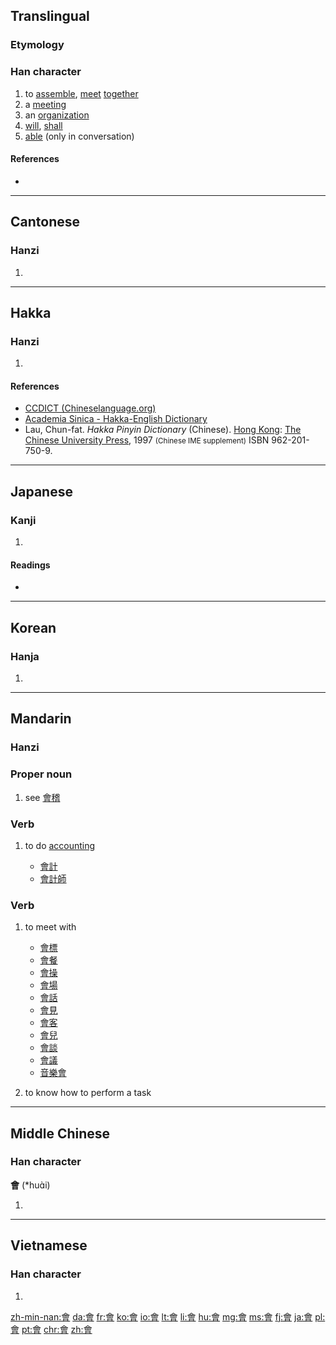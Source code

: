 {{also|会}}
==Translingual==
{{stroke order|type=animate}}

===Etymology===
{{Han compound|亼|曾|ls=ic}}

===Han character===
{{Han char|rn=73|rad=曰|as=09|sn=13|four=8060<sub>6</sub>|canj=人一田日 (OMWA)}}

# to [[assemble]], [[meet]] [[together]]
# a [[meeting]]
# an [[organization]]
# [[will]], [[shall]]
# [[able]] (only in conversation)

====References====
* {{Han ref|kx=0503.080|dkj=14306|dj=0878.090|hdz=21524.050|uh=6703|ud=26371|bh=B77C|bd=46972}}

----

==Cantonese==

===Hanzi===
{{yue-hanzi|jyut=[[kui2]], [[wui2]], [[wui4]], [[wui5]], [[wui6]]|y=kui2, wui2, wui4, wui5, wui6|sim=会}}

# {{defn|lang=yue|sort=曰09}}

----

==Hakka==

===Hanzi===
{{hak-hanzi|poj=[[fùi]] (fui<sup>3</sup>), [[khwài]] (khwai<sup>3</sup>)|gd=fwi<sup>3</sup> [Meixian], fui<sup>6</sup> woi<sup>6</sup> [Hailu], woi<sup>5</sup> [Siyan], fui<sup>3</sup> k'ai<sup>5</sup> woi<sup>3</sup> [Bao'an], fui<sup>3</sup> [Dongguan], fui<sup>5</sup> k'wai<sup>5</sup> [Kwangtung]|hpy=fi4, fui4, kuai4, voi4}}

# {{defn|lang=hak|sort=曰09}}

====References====
*[http://www.chineselanguage.org/dictionaries/?mode=view&module=chardict&query=%E6%9C%83 CCDICT (Chineselanguage.org)]
*[http://minhakka.ling.sinica.edu.tw/bkg/hakyin/search.php?DETAIL=1&LIMIT=id=6291&dbname=su_tian_1&graph=2 Academia Sinica - Hakka-English Dictionary]
*Lau, Chun-fat. ''Hakka Pinyin Dictionary'' (Chinese). [[Hong Kong]]: [[w:Chinese University of Hong Kong|The Chinese University Press]], 1997 <small>(Chinese IME supplement)</small> ISBN 962-201-750-9.

----

==Japanese==

===Kanji===
{{ja-kanji|grade=|rs=曰09}}

# {{defn|lang=ja|sort=曰09}}

====Readings====
* {{ja-readings|on=[[かい]] (kai), [[え]] (e)|kun=[[あう]] (au)}}

----

==Korean==

===Hanja===
{{ko-hanja|hangeul=[[회]], [[괴]]|eumhun=|rv=hoe, goe|mr=hoe, koe|y=hoy, koy}}

# {{defn|lang=ko|sort=曰09}}

----

==Mandarin==

===Hanzi===
{{cmn-hanzi|sim=会|pin=[[huì]] ([[hui4]]), [[kuài]] ([[kuai4]]), [[guì]] ([[gui4]])|wg=hui<sup>4</sup>, kuei<sup>4</sup>, k'uai<sup>4</sup>}}

===Proper noun===
{{cmn-proper noun|t|pin=Guì|pint=gui4|tra=會|sim=会|rs=曰09}}

# {{context|literary|lang=cmn|sc=Hant|sort=曰09}} see [[會稽]]

===Verb===
{{cmn-verb|t|pin=kuài|pint=kuai4|tra=會|sim=会|rs=曰09}}

# {{context|literary|lang=cmn|sc=Hant|sort=曰09}} to do [[accounting]]
#* [[會計]]
#* [[會計師]]

===Verb===
{{cmn-verb|t|pin=huì|pint=hui4|tra=會|sim=会|rs=曰09}}

# {{context|Beginning Mandarin|lang=cmn|sc=Hant|sort=曰09}} to meet with
#* [[會標]]
#* [[會餐]]
#* [[會操]]
#* [[會場]]
#* [[會話]]
#* [[會見]]
#* [[會客]]
#* [[會兒]]
#* [[會談]]
#* [[會議]]
#* [[音樂會]]
# {{context|Beginning Mandarin|lang=cmn|sc=Hans|sort=hui4}} to know how to perform a task

----

==Middle Chinese==

===Han character===
'''會''' (*huɑ̀i)<!--asterisk indicates that this is a reconstructed pronunciation--><!--Unihan database uses the vowel ɑ instead of a; are these different?-->

# {{defn|lang=ltc|sort=曰09}}

----

==Vietnamese==

===Han character===
{{vi-hantu|[[hội]], [[cuối]], [[hụi]]|rs=曰09}}

# {{defn|lang=vi|sort=曰09}}

[[zh-min-nan:會]]
[[da:會]]
[[fr:會]]
[[ko:會]]
[[io:會]]
[[lt:會]]
[[li:會]]
[[hu:會]]
[[mg:會]]
[[ms:會]]
[[fj:會]]
[[ja:會]]
[[pl:會]]
[[pt:會]]
[[chr:會]]
[[zh:會]]